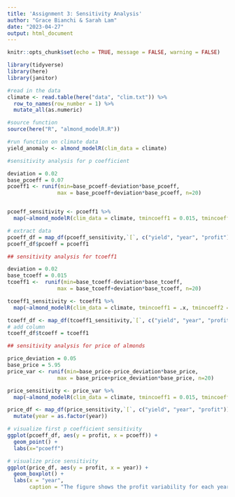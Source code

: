 ```yaml
---
title: 'Assignment 3: Sensitivity Analysis'
author: "Grace Bianchi & Sarah Lam"
date: "2023-04-27"
output: html_document
---
```


```r
knitr::opts_chunk$set(echo = TRUE, message = FALSE, warning = FALSE)

library(tidyverse)
library(here)
library(janitor)
```

```r
#read in the data 
climate <- read.table(here("data", "clim.txt")) %>% 
  row_to_names(row_number = 1) %>% 
  mutate_all(as.numeric) 
```

```r
#source function
source(here("R", "almond_modelR.R"))
```
 
```r
#run function on climate data 
yield_anomaly <- almond_modelR(clim_data = climate)
```
 
```r
#sensitivity analysis for p coefficient

deviation = 0.02
base_pcoeff = 0.07
pcoeff1 <- runif(min=base_pcoeff-deviation*base_pcoeff, 
                max = base_pcoeff+deviation*base_pcoeff, n=20)


pcoeff_sensitivity <- pcoeff1 %>% 
  map(~almond_modelR(clim_data = climate, tmincoeff1 = 0.015, tmincoeff2 = 0.0046, pcoeff1 = .x, pcoeff2 = 0.0043)) 

# extract data
pcoeff_df = map_df(pcoeff_sensitivity,`[`, c("yield", "year", "profit")) 
pcoeff_df$pcoeff = pcoeff1

## sensitivity analysis for tcoeff1

deviation = 0.02
base_tcoeff = 0.015
tcoeff1 <-  runif(min=base_tcoeff-deviation*base_tcoeff, 
                max = base_tcoeff+deviation*base_tcoeff, n=20)

tcoeff1_sensitivity <- tcoeff1 %>% 
  map(~almond_modelR(clim_data = climate, tmincoeff1 = .x, tmincoeff2 = 0.0046, pcoeff1 = 0.07, pcoeff2 = 0.0043)) 

tcoeff_df <- map_df(tcoeff1_sensitivity,`[`, c("yield", "year", "profit")) 
# add column
tcoeff_df$tcoeff = tcoeff1

## sensitivity analysis for price of almonds

price_deviation = 0.05
base_price = 5.95
price_var <- runif(min=base_price-price_deviation*base_price, 
                max = base_price+price_deviation*base_price, n=20)

price_sensitivity <- price_var %>% 
  map(~almond_modelR(clim_data = climate, tmincoeff1 = 0.015, tmincoeff2 = 0.0046, pcoeff1 = 0.07, pcoeff2 = 0.0043, price = .x)) 

price_df <- map_df(price_sensitivity,`[`, c("yield", "year", "profit")) %>% 
  mutate(year = as.factor(year))
```
 

```r
# visualize first p coefficient sensitivity
ggplot(pcoeff_df, aes(y = profit, x = pcoeff)) +
  geom_point() +
  labs(x="pcoeff")

# visualize price sensitivity
ggplot(price_df, aes(y = profit, x = year)) +
  geom_boxplot() +
  labs(x = "year", 
       caption = "The figure shows the profit variability for each year based on changes in price/kg of almonds. The figure suggests that almond price may not be the most sensitive variable in the model and another variable such as percipitation may have a larger impact on the model.")
```

